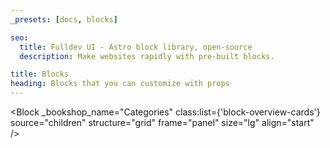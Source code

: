 ```yaml
---
_presets: [docs, blocks]

seo:
  title: Fulldev UI - Astro block library, open-source
  description: Make websites rapidly with pre-built blocks.

title: Blocks
heading: Blocks that you can customize with props
---
```



<Block
  _bookshop_name="Categories"
  class:list={'block-overview-cards'}
  source="children"
  structure="grid"
  frame="panel"
  size="lg"
  align="start"
/>
